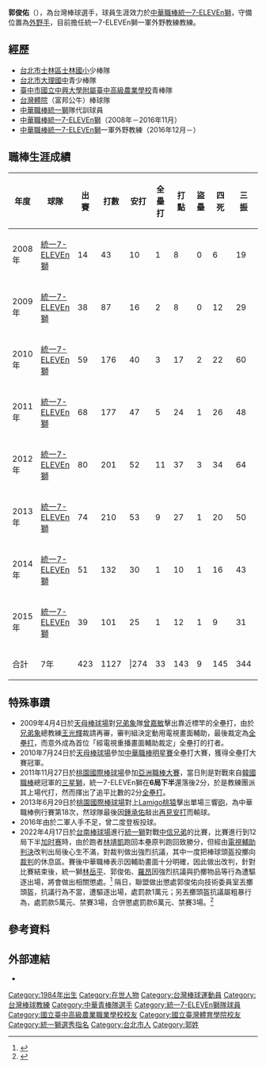 {{noteTA
|1=zh-hans:加时赛; zh-hant:加時賽; zh-tw:延長賽;
}}
{{Infobox CPBL player|
|name=郭俊佑|
|image=Chun-Yu Kuo .jpg|
|width=|
|position=一軍外野教練|
|team=統一7-ELEVEn獅|
|number=96|
|bats=右|
|throws=右|
|birthdate={{birth_date_and_age|1984|4|20|mf=y}}|
|birthplace={{TWN}}[[臺北市|臺北市]]|
|debutdate=7月31日
|debutyear=2008年
|debutteam=統一7-ELEVEn獅
|statyear=2016年球季
|stat1label=打擊率
|stat1value=0.243
|stat2label=全壘打
|stat2value=33
|stat3label=打點
|stat3value=143
|stat4label=盜壘
|stat4value=9
|teams=<nowiki></nowiki> 
'''球員時期'''
*[[統一7-ELEVEn獅|統一7-ELEVEn獅]]（2008年－2016年11月）
'''教練時期'''
*統一7-ELEVEn獅一軍外野教練（2016年12月－）
|awards=<nowiki></nowiki>
*3次總冠軍（2011、2013、2020）
}}

'''郭俊佑'''（{{bd|1984年|4月20日|||catIdx=郭}}），為台灣棒球選手，球員生涯效力於[[中華職棒|中華職棒]][[統一7-ELEVEn獅|統一7-ELEVEn獅]]，守備位置為[[外野手|外野手]]，目前擔任統一7-ELEVEn獅一軍外野教練教練。

==經歷== 
*[[臺北市士林區士林國民小學|台北市士林區士林國小]]少棒隊
*[[臺北市立大理高級中學|台北市大理國中]]青少棒隊
*[[臺中市|臺中市]][[國立中興大學附屬臺中高級農業學校|國立中興大學附屬臺中高級農業學校]]青棒隊
*[[國立臺灣體育運動大學|台灣體院]]（富邦公牛）棒球隊
*[[中華職棒|中華職棒]][[統一獅|統一獅]]隊代訓球員
*[[中華職棒|中華職棒]][[統一7-ELEVEn獅|統一7-ELEVEn獅]]（2008年－2016年11月）
*[[中華職棒|中華職棒]][[統一7-ELEVEn獅|統一7-ELEVEn獅]]一軍外野教練（2016年12月－）

==職棒生涯成績==
{|Border=1 WIDTH=800PX
|- align=center
!年度!!球隊!!出賽!!打數!!安打!!全壘打!!打點!!盜壘!!四死!!三振!!壘打數!!雙殺打!!打擊率!!上壘率!!長打率!!OPS
|- align=center
|2008年||[[統一7-ELEVEn獅|統一7-ELEVEn獅]]||14||43||10||1||8||0||6||19||15||2||0.233||0.314||0.349||0.663
|- align=center
|2009年||[[統一7-ELEVEn獅|統一7-ELEVEn獅]]||38||87||16||2||8||0||12||29||25||1||0.184||0.280||0.287||0.567
|- align=center
|2010年||[[統一7-ELEVEn獅|統一7-ELEVEn獅]]||59||176||40||3||17||2||22||60||58||5||0.227||0.313||0.330||0.643
|- align=center
|2011年||[[統一7-ELEVEn獅|統一7-ELEVEn獅]]||68||177||47||5||24||1||26||48||75||4||0.266||0.356||0.424||0.780
|- align=center
|2012年||[[統一7-ELEVEn獅|統一7-ELEVEn獅]]||80||201||52||11||37||3||34||64||95||5||0.259||0.361||0.473||0.834
|- align=center
|2013年||[[統一7-ELEVEn獅|統一7-ELEVEn獅]]||74||210||53||9||27||1||20||50||89||5||0.257||0.322||0.424||0.746
|- align=center
|2014年||[[統一7-ELEVEn獅|統一7-ELEVEn獅]]||51||132||30||1||10||1||16||43||39||3||0.227||0.311||0.295||0.606
|- align=center
|2015年||[[統一7-ELEVEn獅|統一7-ELEVEn獅]]||39||101||25||1||12||1||9||31||31||3||0.248||0.309||0.307||0.616
|- style="color:black; background-color:#F75000;color:#FFFFFF" align="center"
!合計||7年||423||1127|||274||33||143||9||145||344||427||28||0.243||0.327||0.379||0.706
|}
==特殊事蹟==
*2009年4月4日於[[天母棒球場|天母棒球場]]對[[兄弟象|兄弟象]]隊[[曾嘉敏|曾嘉敏]]擊出靠近標竿的全壘打，由於[[兄弟象|兄弟象]]總教練[[王光輝_(棒球選手)|王光輝]]裁請再審，審判組決定動用電視畫面輔助，最後裁定為[[全壘打|全壘打]]，而意外成為首位「經電視重播畫面輔助裁定」全壘打的打者。
*2010年7月24日於[[天母棒球場|天母棒球場]]參加[[中華職棒明星賽|中華職棒明星賽]]全壘打大賽，獲得全壘打大賽冠軍。
*2011年11月27日於[[桃園國際棒球場|桃園國際棒球場]]參加[[亞洲職棒大賽|亞洲職棒大賽]]，當日則是對戰來自[[韓國職棒|韓國職棒]]總冠軍的[[三星獅|三星獅]]，統一7-ELEVEn獅在'''6局下半'''還落後2分，於是教練團派其上場代打，然而揮出了追平比數的2分[[全壘打|全壘打]]。
*2013年6月29日於[[桃園國際棒球場|桃園國際棒球場]]對上[[Lamigo桃猿|Lamigo桃猿]]擊出單場三響[[全壘打|砲]]，為中華職棒例行賽第18次，然球隊最後因[[鍾承佑|鍾承佑]]敲出[[再見安打|再見安打]]而輸球。
*2016年由於二軍人手不足，曾二度登板投球。
*2022年4月17日於[[臺南市立棒球場|台南棒球場]]進行[[統一7-ELEVEn獅|統一獅]]對戰[[中信兄弟|中信兄弟]]的比賽，比賽進行到12局下半[[加时赛|加时赛]]時，由於跑者[[林靖凱|林靖凱]]跑回本壘原判跑回致勝分，但經由[[即時回放|電視輔助判決]]改判出局後心生不滿，對裁判做出強烈抗議，其中一度把棒球頭盔投擲向[[裁判_(棒壘球)|裁判]]的休息區。賽後中華職棒表示因輔助畫面十分明確，因此做出改判，針對比賽結束後，統一獅[[林岳平|林岳平]]、郭俊佑、[[羅根·昂德魯塞克|羅昂]]因強烈抗議與扔擲物品等行為遭驅逐出場，將會做出相關懲處。<ref>{{Cite web |url=https://www.setn.com/News.aspx?NewsID=1101761|title=獅不滿改判3人爆氣遭驅逐　聯盟撂重話：將嚴懲|access-date=2022-04-17}}</ref> 隔日，聯盟做出懲處郭俊佑向技術委員室丟擲頭盔，抗議行為不當，遭驅逐出場，處罰款1萬元；另丟擲頭盔抗議屬粗暴行為，處罰款5萬元、禁賽3場，合併懲處罰款6萬元、禁賽3場。<ref>{{cite news |language = zh-tw |author = 陳立勳 |url = https://sports.ettoday.net/news/2232309 |title = 統一獅激情抗議遭驅逐　中職懲處結果出爐 |publisher = ETtoday新聞雲 |pages =  |date = 2022-04-18 |accessdate = 2022-04-18}}</ref>

==參考資料==
{{reflist}}
==外部連結==
* {{Facebook|kuro0420}}
{{台灣棒球維基館|郭俊佑(1984)}}
{{中華職棒球員資料|id=R262|name=郭俊佑}}
{{start box}}
{{s-awards}}
{{s-before|[[林智勝|林智勝]]}}
{{s-title|[[中華職棒全壘打大賽|中華職棒全壘打大賽]]冠軍|2010年}}
{{s-after|[[鍾承佑|鍾承佑]]}}
{{end box}}
{{統一7-ELEVEn獅隊球員名單}}
{{統一7-ELEVEn獅2011年中華職棒總冠軍}}
{{統一7-ELEVEn獅2013年中華職棒總冠軍}}
{{統一7-ELEVEn獅2020年中華職棒總冠軍}}
{{2005年第二十三屆亞洲棒球錦標賽中華成棒代表隊}}
{{DEFAULTSORT:Kuo Chun Yu}}
[[Category:1984年出生|Category:1984年出生]]
[[Category:在世人物|Category:在世人物]]
[[Category:台灣棒球運動員|Category:台灣棒球運動員]]
[[Category:台灣棒球教練|Category:台灣棒球教練]]
[[Category:中華青棒隊選手|Category:中華青棒隊選手]]
[[Category:統一7-ELEVEn獅隊球員|Category:統一7-ELEVEn獅隊球員]]
[[Category:國立臺中高級農業職業學校校友|Category:國立臺中高級農業職業學校校友]]
[[Category:國立臺灣體育學院校友|Category:國立臺灣體育學院校友]]
[[Category:統一獅選秀指名|Category:統一獅選秀指名]]
[[Category:台北市人|Category:台北市人]]
[[Category:郭姓|Category:郭姓]]